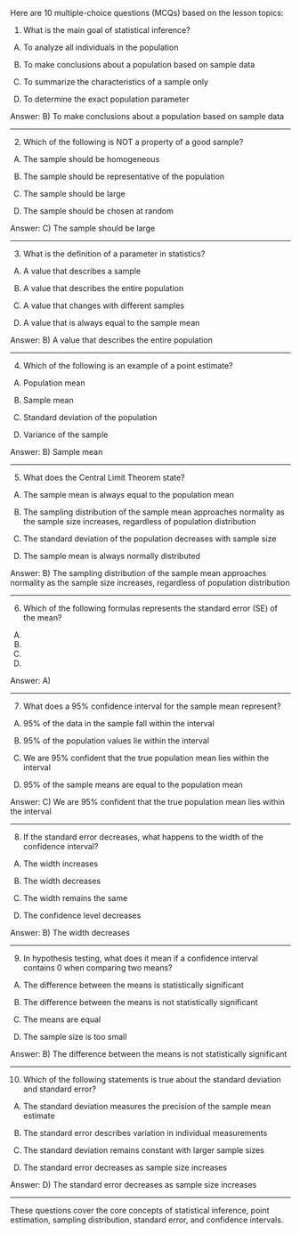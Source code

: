 Here are 10 multiple-choice questions (MCQs) based on the lesson topics:

1. What is the main goal of statistical inference?

A) To analyze all individuals in the population

B) To make conclusions about a population based on sample data

C) To summarize the characteristics of a sample only

D) To determine the exact population parameter


Answer: B) To make conclusions about a population based on sample data


---

2. Which of the following is NOT a property of a good sample?

A) The sample should be homogeneous

B) The sample should be representative of the population

C) The sample should be large

D) The sample should be chosen at random


Answer: C) The sample should be large


---

3. What is the definition of a parameter in statistics?

A) A value that describes a sample

B) A value that describes the entire population

C) A value that changes with different samples

D) A value that is always equal to the sample mean


Answer: B) A value that describes the entire population


---

4. Which of the following is an example of a point estimate?

A) Population mean

B) Sample mean

C) Standard deviation of the population

D) Variance of the sample


Answer: B) Sample mean


---

5. What does the Central Limit Theorem state?

A) The sample mean is always equal to the population mean

B) The sampling distribution of the sample mean approaches normality as the sample size increases, regardless of population distribution

C) The standard deviation of the population decreases with sample size

D) The sample mean is always normally distributed


Answer: B) The sampling distribution of the sample mean approaches normality as the sample size increases, regardless of population distribution


---

6. Which of the following formulas represents the standard error (SE) of the mean?

A) 

B) 

C) 

D) 


Answer: A) 


---

7. What does a 95% confidence interval for the sample mean represent?

A) 95% of the data in the sample fall within the interval

B) 95% of the population values lie within the interval

C) We are 95% confident that the true population mean lies within the interval

D) 95% of the sample means are equal to the population mean


Answer: C) We are 95% confident that the true population mean lies within the interval


---

8. If the standard error decreases, what happens to the width of the confidence interval?

A) The width increases

B) The width decreases

C) The width remains the same

D) The confidence level decreases


Answer: B) The width decreases


---

9. In hypothesis testing, what does it mean if a confidence interval contains 0 when comparing two means?

A) The difference between the means is statistically significant

B) The difference between the means is not statistically significant

C) The means are equal

D) The sample size is too small


Answer: B) The difference between the means is not statistically significant


---

10. Which of the following statements is true about the standard deviation and standard error?

A) The standard deviation measures the precision of the sample mean estimate

B) The standard error describes variation in individual measurements

C) The standard deviation remains constant with larger sample sizes

D) The standard error decreases as sample size increases


Answer: D) The standard error decreases as sample size increases


---

These questions cover the core concepts of statistical inference, point estimation, sampling distribution, standard error, and confidence intervals.


